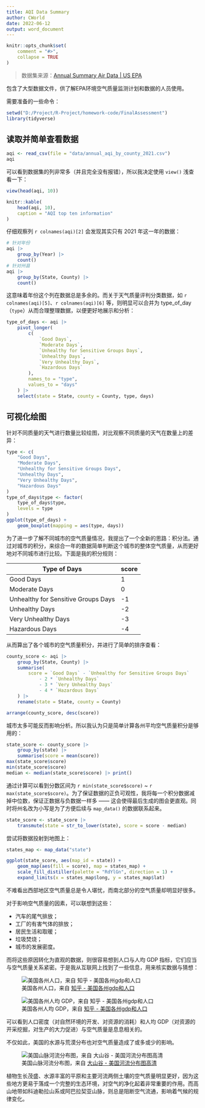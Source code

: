 ```yaml
---
title: AQI Data Summary
author: CWorld
date: 2022-06-12
output: word_document
---
```


```r
knitr::opts_chunk$set(
    comment = "#>",
    collapse = TRUE
)
```

> 数据集来源：[Annual Summary Air Data | US EPA](https://aqs.epa.gov/aqsweb/airdata/download_files.html#Annual)

包含了大型数据文件，供了解EPA环境空气质量监测计划和数据的人员使用。

需要准备的一些命令：

```r
setwd("D:/Project/R-Project/homework-code/FinalAssessment")
library(tidyverse)
```

## 读取并简单查看数据

```r
aqi <- read_csv(file = "data/annual_aqi_by_county_2021.csv")
aqi
```

可以看到数据集的列非常多（并且完全没有报错），所以我决定使用 `view()` 浅查看一下：

```r
view(head(aqi, 10))
```

```R
knitr::kable(
    head(aqi, 10),
    caption = "AQI top ten information"
)
```

仔细观察列 `r colnames(aqi)[2]` 会发现其实只有 2021 年这一年的数据：

```r
# 针对年份
aqi |>
    group_by(Year) |>
    count()
# 针对州县
aqi |>
    group_by(State, County) |>
    count()
```

这意味着年份这个列在数据总是多余的。而关于天气质量评判分类数据，如 `r colnames(aqi)[5]`、`r colnames(aqi)[6]` 等，则明显可以合并为 type_of_day（`type`）从而合理整理数据，以便更好地展示和分析：

```r
type_of_days <- aqi |>
    pivot_longer(
        c(
            `Good Days`,
            `Moderate Days`,
            `Unhealthy for Sensitive Groups Days`,
            `Unhealthy Days`,
            `Very Unhealthy Days`,
            `Hazardous Days`
        ),
        names_to = "type",
        values_to = "days"
    ) |>
    select(state = State, county = County, type, days)
```

## 可视化绘图

针对不同质量的天气进行数量比较绘图，对比观察不同质量的天气在数量上的差异：

```r
type <- c(
    "Good Days",
    "Moderate Days",
    "Unhealthy for Sensitive Groups Days",
    "Unhealthy Days",
    "Very Unhealthy Days",
    "Hazardous Days"
)
type_of_days$type <- factor(
    type_of_days$type,
    levels = type
)
ggplot(type_of_days) +
    geom_boxplot(mapping = aes(type, days))
```

为了进一步了解不同城市的空气质量情况，我提出了一个全新的思路：积分法。通过对城市的积分，来综合一年的数据简单判断这个城市的整体空气质量，从而更好地对不同城市进行比较。下面是我的积分规则：

| Type of Days                        | score |
| ----------------------------------- | ----- |
| Good Days                           | 1     |
| Moderate Days                       | 0     |
| Unhealthy for Sensitive Groups Days | -1    |
| Unhealthy Days                      | -2    |
| Very Unhealthy Days                 | -3    |
| Hazardous Days                      | -4    |

从而算出了各个城市的空气质量积分，并进行了简单的排序查看：

```r
county_score <- aqi |>
    group_by(State, County) |>
    summarise(
        score = `Good Days` - `Unhealthy for Sensitive Groups Days`
            - 2 * `Unhealthy Days`
            - 3 * `Very Unhealthy Days`
            - 4 * `Hazardous Days`
    ) |>
    rename(state = State, county = County)

arrange(county_score, desc(score))
```

城市太多可能反而影响分析。所以我认为只是简单计算各州平均空气质量积分是够用的：

```r
state_score <- county_score |>
    group_by(state) |>
    summarise(score = mean(score))
max(state_score$score)
min(state_score$score)
median <- median(state_score$score) |> print()
```

通过计算可以看到分数区间为 `r min(state_score$score)` ~ `r max(state_score$score)`。为了保证数据的正负可观性，我将每一个积分数据减掉中位数，保证正数据与负数据一样多 —— 这会使得最后生成的图会更直观。同时将州名改为小写是为了方便后续与 `map_data()` 的数据联系起来。

```r
state_score <- state_score |>
    transmute(state = str_to_lower(state), score = score - median)
```

尝试将数据投射到地图上：

```r
states_map <- map_data("state")

ggplot(state_score, aes(map_id = state)) +
    geom_map(aes(fill = score), map = states_map) +
    scale_fill_distiller(palette = "RdYlGn", direction = 1) +
    expand_limits(x = states_map$long, y = states_map$lat)
```

不难看出西部地区空气质量总是令人堪忧，而南北部分的空气质量却明显好很多。

对于影响空气质量的因素，可以联想到这些：

- 汽车的尾气排放；
- 工厂的有害气体的排放；
- 居民生活和取暖；
- 垃圾焚烧；
- 城市的发展密度。

而将这些原因转化为直观的数据，则很容易想到人口与人均 GDP 指标，它们应当与空气质量关系紧密。于是我从互联网上找到了一些信息，用来核实数据与猜想：

![美国各州人口，来自 [知乎 - 美国各州gdp和人口](https://zhuanlan.zhihu.com/p/37637219)](https://pic2.zhimg.com/80/v2-935b94322c009ae02cdb63c9ae35b439_720w.jpg)

![美国各州人均 GDP，来自 [知乎 - 美国各州gdp和人口](https://zhuanlan.zhihu.com/p/37637219)](https://pic1.zhimg.com/80/v2-5241d7856e7ce71f2d776f007cc61f5c_720w.jpg)

可以看到人口密度（对自然环境的开发、对资源的消耗）和人均 GDP（对资源的开采挖掘，对生产的大力促进）与空气质量是息息相关的。

不仅如此，美国的水源与荒漠分布也对空气质量造成了或多或少的影响。

![美国山脉河流分布图，来自 [大山谷 - 美国河流分布图高清](http://www.dashangu.com/postimg_14203606_2.html)](http://external.wohuizhong.cn/fetch-1479233195984-392x290-t-afcebc.jpg?imageView2/2/w/392)

植物生长茂盛、水源丰富的平原和主要河流两侧土壤的空气质量明显更好，因为这些地方更易于落成一个完整的生态环境，对空气的净化起着非常重要的作用。而高山地带如科迪勒拉山系或阿巴拉契亚山脉，则总是阻断空气流通，影响着气候的规律变化。
